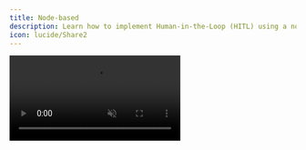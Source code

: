 ```yaml
---
title: Node-based
description: Learn how to implement Human-in-the-Loop (HITL) using a node-based flow.
icon: lucide/Share2
---
```


<video src="/images/coagents/node-hitl.mp4" className="rounded-lg shadow-xl" loop playsInline controls autoPlay muted />

<Callout type="info">
  Pictured above is the [coagent starter](https://github.com/copilotkit/copilotkit/tree/main/examples/coagent-starter) with
  the implementation below applied!
</Callout>

## What is this?
[Node based flows](https://langchain-ai.github.io/langgraph/concepts/v0-human-in-the-loop/#dynamic-breakpoints) are predicated on LangGraph concept
of `breakpoints` which will interrupt a node before or after its execution to allow for user input.

CopilotKit allows you to add custom UI to take user input and then pass it back to the agent upon completion.

## Why should I use this?

Human-in-the-loop is a powerful way to implement complex workflows that are production ready. By having a human in the loop,
you can ensure that the agent is always making the right decisions and ultimately is being steered in the right direction.

Node-based flows are a great way to implement HITL for more complex workflows where you want to ensure the agent is aware
of everything that has happened during a HITL interaction. This is contrasted with interrupt-based flows, where the agent
is interrupted and then resumes execution from where it left off, unaware of the context of the interaction by default.

## Implementation

<Steps>
    <Step>
        ### Run and connect your agent
        <RunAndConnectAgentSnippet />
    </Step>
    
    <Step>
      ### Install the CopilotKit SDK
      <InstallSDKSnippet components={props.components}/>
    </Step>

    <Step>
        ### Add a `useCopilotAction` to your Frontend
        First, we'll create a component that renders the agent's essay draft and waits for user approval.

        ```tsx title="ui/app/page.tsx"
        import { useCopilotAction } from "@copilotkit/react-core"
        import { Markdown } from "@copilotkit/react-ui"

        function YourMainContent() {
          // ...

          useCopilotAction({ 
            name: "writeEssay",
            available: "remote",
            description: "Writes an essay and takes the draft as an argument.",
            parameters: [
              { name: "draft", type: "string", description: "The draft of the essay", required: true },
            ],
            // [!code highlight:25]
            renderAndWaitForResponse: ({ args, respond, status }) => {
              return (
                <div>
                  <Markdown content={args.draft || 'Preparing your draft...'} />
                  
                  <div className={`flex gap-4 pt-4 ${status !== "executing" ? "hidden" : ""}`}>
                    <button 
                      onClick={() => respond?.("CANCEL")}
                      disabled={status !== "executing"}
                      className="border p-2 rounded-xl w-full"
                    >
                      Try Again
                    </button>
                    <button
                      onClick={() => respond?.("SEND")}
                      disabled={status !== "executing"} 
                      className="bg-blue-500 text-white p-2 rounded-xl w-full"
                    >
                      Approve Draft
                    </button>
                  </div>
                </div>
              );
            },
          });

          // ...
        }
        ```
    </Step>

    <Step>
    ### Setup the LangGraph Agent
    Now we'll setup the LangGraph agent. Node-based flows are hard to understand without a complete example, so below
    is the complete implementation of the agent with explanations.

    Some main things to note:
    - The agent's state inherits from `CopilotKitState` to bring in the CopilotKit actions.
    - CopilotKit's actions are binded to the model as tools.
    - If the `writeEssay` action is found in the model's response, the agent will transition to the `user_feedback_node`.
    - The agent is interrupted before the `user_feedback_node` to allow for user input.

    ```python title="agent/sample_agent/agent.py"
    from typing_extensions import Literal
    from langchain_openai import ChatOpenAI
    from langchain_core.messages import SystemMessage, AIMessage
    from langchain_core.runnables import RunnableConfig
    from langgraph.graph import StateGraph, END
    from langgraph.checkpoint.memory import MemorySaver
    from langgraph.types import Command
    from copilotkit import CopilotKitState

    # 1. Define our agent's state and inherit from CopilotKitState, this brings in the CopilotKit actions
    class AgentState(CopilotKitState): # [!code highlight]
        # 1.1 Define any other state variables
        pass

    # 2. Define the chat node, this will be where the agent will talk to user and
    #    decide if it needs to call the writeEssay tool
    async def chat_node(state: AgentState, config: RunnableConfig) -> Command[Literal["user_feedback_node", "__end__"]]:
        # 2.1 Define the model and bind CopilotKit's actions as tools
        model = ChatOpenAI(model="gpt-4o")
        model_with_tools = model.bind_tools([*state.get("copilotkit", {}).get("actions", [])]) # [!code highlight]

        # 2.2 Define the system message
        system_message = SystemMessage(
            content="You write essays. Use your tools to write an essay, don't just write it in plain text."
        )

        # 2.3 Run the model to generate a response
        response = await model_with_tools.ainvoke([
            system_message,
            *state["messages"],
        ], config)

        # [!code highlight:6]
        # 2.4 Check for the writeEssay tool call and, if found, go  to the
        #     user_feedback_node to handle the user's response
        if isinstance(response, AIMessage) and response.tool_calls:
            if response.tool_calls[0].get("name") == "writeEssay":
                return Command(goto="user_feedback_node", update={"messages": response})

        # 2.5 If no tool call is found, end the agent
        return Command(goto=END, update={"messages": response})

    # 3. Define the user_feedback_node, this node will be interrupted before execution
    #    where CopilotKit's renderAndWaitForResponse provide the user's response.
    def user_feedback_node(state: AgentState, config: RunnableConfig) -> Command[Literal["chat_node"]]:
        # [!code highlight:4]
        # 3.1 Get the last message from the state, this will be 
        #     what is returned by respond() in the frontend
        last_message = state["messages"][-1]

        # 3.2 If the user declined the essay, ask them how they'd like to improve it
        if last_message.content != "SEND":
            return Command(goto="chat_node", update={
                "messages": [SystemMessage(content="The user declined they essay, please ask them how they'd like to improve it")]
            })

        # 3.3 If the user approved the essay, ask them if they'd like anything else
        return Command(goto="chat_node", update={
            "messages": [SystemMessage(content="The user approved the essay, ask them if they'd like anything else")]
        })

    # 4. Configure the workflow
    workflow = StateGraph(AgentState)
    workflow.add_node("chat_node", chat_node)
    workflow.add_node("user_feedback_node", user_feedback_node)
    workflow.set_entry_point("chat_node")

    # [!code highlight:3]
    # 5. Compile the workflow and set the interrupt_before property
    graph = workflow.compile(MemorySaver(), interrupt_before=["user_feedback_node"])
    ```
    </Step>
    <Step>
        ### Give it a try!
        Try asking your agent to write an essay about the benefits of AI. You'll see that it will generate an essay,
        stream the progress and eventually ask you to review it.
    </Step>
</Steps>